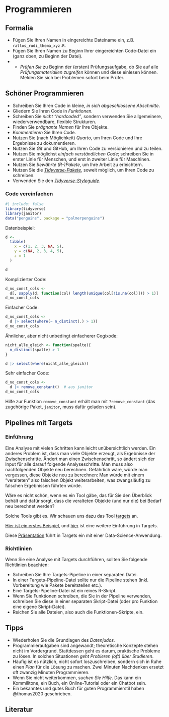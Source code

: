# Programmieren



## Formalia

- Fügen Sie Ihren Namen in eingereichte Dateiname ein, z.B. `ratlos_rudi_thema_xyz.R`.
- Fügen Sie Ihren Namen zu Beginn Ihrer eingereichten Code-Datei ein (ganz oben, zu Beginn der Datei).
- - *Prüfen Sie* zu Beginn der (ersten) Prüfungsaufgabe, ob Sie auf alle *Prüfungsmaterialien zugreifen* können und diese einlesen können. Melden Sie sich bei Problemen sofort beim Prüfer.







## Schöner Programmieren


- Schreiben Sie Ihren Code in kleine, *in sich abgeschlossene Abschnitte*.
- Gliedern Sie Ihren Code in *Funktionen.*
- Schreiben Sie *nicht "hardcoded"*, sondern verwenden Sie allgemeinere, wiederverwendbare, flexible Strukturen.
- Finden Sie *prägnante Namen* für Ihre Objekte.
- *Kommentieren* Sie Ihren Code.
- Nutzen Sie (nach Möglichkeit) *Quarto*, um Ihren Code und Ihre Ergebnisse zu dokumentieren.
- Nutzen Sie *Git* und GitHub, um Ihren Code zu versionieren und zu teilen.
- Nutzen Sie möglichst *einfach verständlichen Code*; schreiben Sie in erster Linie für Menschen, und erst in zweiter Linie für Maschinen.
- Nutzen Sie *bewährte (R-)Pakete*, um Ihre Arbeit zu erleichtern.
- Nutzen Sie die [*Tidyverse-Pakete*](https://www.tidyverse.org/), soweit möglich, um Ihren Code zu schreiben.
- Verwenden Sie den *[Tidyverse-Styleguide](https://style.tidyverse.org/)*.



:::{.exm-einfacher-code}
### Code vereinfachen


```r
#| include: false
library(tidyverse)
library(janitor)
data("penguins", package = "palmerpenguins")
```
Datenbeispiel:

```r
d <-
  tibble(
    x = c(1, 2, 3, NA, 5),
    y = c(NA, 2, 3, 4, 5),
    z = 1
  )

d
```

Komplizierter Code:

```r
d_no_const_cols <- 
  d[, sapply(d, function(col) length(unique(col[!is.na(col)])) > 1)]
d_no_const_cols
```

Einfacher Code:

```r
d_no_const_cols <- 
  d |> select(where(~ n_distinct(.) > 1))
d_no_const_cols
```

Ähnlicher, aber nicht unbedingt einfacherer Cogixode:


```r
nicht_alle_gleich <- function(spalte){
  n_distinct(spalte) > 1
}

d |> select(where(nicht_alle_gleich))

```



Sehr einfacher Code:

```r
d_no_const_cols <- 
  d |> remove_constant()  # aus janitor
d_no_const_cols
```


Hilfe zur Funktion `remove_constant` erhält man mit `?remove_constant` (das zugehörige Paket, `janitor`, muss dafür geladen sein).
:::


## Pipelines mit Targets

### Einführung

Eine Analyse mit vielen Schritten kann leicht unübersichtlich werden.
Ein anderes Problem ist, dass man viele Objekte erzeugt, als Ergebnisse der Zwischenschritte.
Ändert man einen Zwischenschritt, so ändert sich der Input für alle darauf folgende 
Analyseschritte. Man muss also nachfolgenden Objekte neu berechnen.
Gefährlich wäre, würde man vergessen, diese Objekte neu zu berechnen:
Man würde mit einem "veralteten" also falschen Objekt weiterarbeiten,
was zwangsläufig zu falschen Ergebnissen führten würde.

Wäre es nicht schön, wenn es ein Tool gäbe, das für Sie den Überblick behält und
dafür sorgt, dass die veralteten Objekte (und nur die) bei Bedarf neu berechnet werden?

Solche Tools gibt es. Wir schauen uns dazu das Tool [targets](https://books.ropensci.org/targets/) an.

[Hier ist ein erstes Beispiel](https://books.ropensci.org/targets/walkthrough.html), und [hier](https://carpentries-incubator.github.io/targets-workshop/aio.html) ist eine weitere Einführung in Targets.

Diese [Präsentation](https://wlandau.github.io/targets-tutorial/#1) führt in Targets ein mit einer Data-Science-Anwendung.


### Richtlinien

Wenn Sie eine Analyse mit Targets durchführen, sollten Sie folgende Richtlinien beachten:

- Schreiben Sie Ihre Targets-Pipeline in einer separaten Datei.
- In einer Targets-Pipeline-Datei sollte nur die Pipeline stehen (inkl. Vorbereitung wie Pakete bereitstellen etc.).
- Eine Targets-Pipeline-Datei ist ein reines R-Skript.
- Wenn Sie Funktionen schreiben, die Sie in der Pipeline verwenden, schreiben Sie diese in einer separaten Skript-Datei (oder pro Funktion eine eigene Skript-Datei).
- Reichen Sie alle Dateien, also auch die Funktionen-Skripte, ein.




## Tipps


- Wiederholen Sie die Grundlagen des *Datenjudos.*
- Programmieraufgaben sind angewandt; theoretische Konzepte stehen nicht im Vordergrund. Stattdessen geht es darum, praktische Probleme zu lösen. In solchen Situationen *geht Probieren (oft) über Studieren*.
- Häufig ist es nützlich, nicht sofort loszuschreiben, sondern sich in Ruhe einen *Plan* für die Lösung zu machen. Zwei Minuten Nachdenken ersetzt oft zwanzig Minuten Programmieren.
- Wenn Sie nicht weiterkommen, *suchen Sie Hilfe*. Das kann ein Kommilitone, ein Buch, ein Online-Tutorial oder ein Chatbot sein.
- Ein bekanntes und gutes Buch für guten Programmierstil haben @thomas2020 geschrieben.





## Literatur






